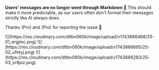 
**Users' messages are no longer went through Markdown 📝** This should make it more predictable, as our users often don't format their messages strictly like AI always does.

Thanks <ReleaseUser name="chinh"/> (Pro) and <ReleaseUser name="huy"/> (Pro) for reporting the issue 🙇

<ReleaseBuild>
![](https://res.cloudinary.com/dltbv060k/image/upload/v1743866468/25-01_ergjmc.png)
![](https://res.cloudinary.com/dltbv060k/image/upload/v1743866895/25-02_ufetyj.png)
![](https://res.cloudinary.com/dltbv060k/image/upload/v1743866283/25-03_xr8joz.png)
</ReleaseBuild>